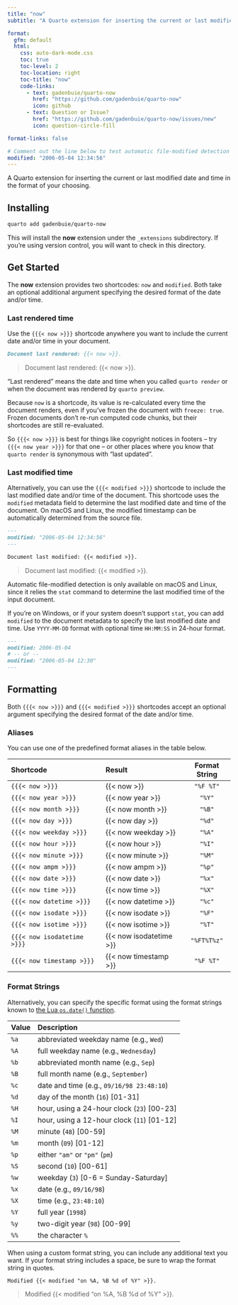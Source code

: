 ```yaml
---
title: "now"
subtitle: "A Quarto extension for inserting the current or last modified date and time"

format:
  gfm: default
  html:
    css: auto-dark-mode.css
    toc: true
    toc-level: 2
    toc-location: right
    toc-title: "now"
    code-links:
      - text: gadenbuie/quarto-now
        href: "https://github.com/gadenbuie/quarto-now"
        icon: github
      - text: Question or Issue?
        href: "https://github.com/gadenbuie/quarto-now/issues/new"
        icon: question-circle-fill

format-links: false

# Comment out the line below to test automatic file-modified detection
modified: "2006-05-04 12:34:56"
---
```


::: {.content-visible when-format="markdown"}
A Quarto extension for inserting the current or last modified date and time in the format of your choosing.
:::

## Installing

```bash
quarto add gadenbuie/quarto-now
```

This will install the **now** extension under the `_extensions` subdirectory.
If you're using version control, you will want to check in this directory.

## Get Started

The **now** extension provides two shortcodes: `now` and `modified`.
Both take an optional additional argument specifying the desired format of the date and/or time.

### Last rendered time

Use the `{{{< now >}}}` shortcode anywhere you want to include the current date and/or time in your document.

```.markdown
Document last rendered: {{< now >}}.
```

> Document last rendered: {{< now >}}.

::: {.callout-tip collapse="true" title="What does \"last rendered\" mean?"}
"Last rendered" means the date and time when you called `quarto render` or when the document was rendered by `quarto preview`.

Because `now` is a shortcode, its value is re-calculated every time the document renders, even if you've frozen the document with `freeze: true`.
Frozen documents don't re-run computed code chunks, but their shortcodes are still re-evaluated.

So `{{{< now >}}}` is best for things like copyright notices in footers -- try `{{{< now year >}}}` for that one -- or other places where you know that `quarto render` is synonymous with "last updated".
:::

### Last modified time

Alternatively, you can use the `{{{< modified >}}}` shortcode to include the last modified date and/or time of the document.
This shortcode uses the `modified` metadata field to determine the last modified date and time of the document.
On macOS and Linux, the modified timestamp can be automatically determined from the source file.

```.markdown
---
modified: "2006-05-04 12:34:56"
---

Document last modified: {{< modified >}}.
```

> Document last modified: {{< modified >}}.

::: {.callout-caution collapse="false" title="Automatic file-modified detection"}
Automatic file-modified detection is only available on macOS and Linux, since it relies the `stat` command to determine the last modified time of the input document.

If you're on Windows, or if your system doesn't support `stat`, you can add `modified` to the document metadata to specify the last modified date and time.
Use `YYYY-MM-DD` format with optional time `HH:MM:SS` in 24-hour format.

```markdown
---
modified: 2006-05-04
# -- or --
modified: "2006-05-04 12:30"
---
```
:::

## Formatting

Both `{{{< now >}}}` and `{{{< modified >}}}` shortcodes accept an optional argument specifying the desired format of the date and/or time.

### Aliases

You can use one of the predefined format aliases in the table below.

| Shortcode                   | Result                  | Format String |
|:----------------------------|:------------------------|:-------------:|
| `{{{< now >}}}`             | {{< now >}}             |   `"%F %T"`   |
| `{{{< now year >}}}`        | {{< now year >}}        |    `"%Y"`     |
| `{{{< now month >}}}`       | {{< now month >}}       |    `"%B"`     |
| `{{{< now day >}}}`         | {{< now day >}}         |    `"%d"`     |
| `{{{< now weekday >}}}`     | {{< now weekday >}}     |    `"%A"`     |
| `{{{< now hour >}}}`        | {{< now hour >}}        |    `"%I"`     |
| `{{{< now minute >}}}`      | {{< now minute >}}      |    `"%M"`     |
| `{{{< now ampm >}}}`        | {{< now ampm >}}        |    `"%p"`     |
| `{{{< now date >}}}`        | {{< now date >}}        |    `"%x"`     |
| `{{{< now time >}}}`        | {{< now time >}}        |    `"%X"`     |
| `{{{< now datetime >}}}`    | {{< now datetime >}}    |    `"%c"`     |
| `{{{< now isodate >}}}`     | {{< now isodate >}}     |    `"%F"`     |
| `{{{< now isotime >}}}`     | {{< now isotime >}}     |    `"%T"`     |
| `{{{< now isodatetime >}}}` | {{< now isodatetime >}} |  `"%FT%T%z"`  |
| `{{{< now timestamp >}}}`   | {{< now timestamp >}}   |   `"%F %T"`   |

### Format Strings

Alternatively, you can specify the specific format using the format strings known to [the Lua `os.date()` function](https://www.lua.org/pil/22.1.html).

| Value | Description                                  |
|:------|:---------------------------------------------|
| `%a`  | abbreviated weekday name (e.g., `Wed`)       |
| `%A`  | full weekday name (e.g., `Wednesday`)        |
| `%b`  | abbreviated month name (e.g., `Sep`)         |
| `%B`  | full month name (e.g., `September`)          |
| `%c`  | date and time (e.g., `09/16/98 23:48:10`)    |
| `%d`  | day of the month (`16`) \[01-31\]            |
| `%H`  | hour, using a 24-hour clock (`23`) \[00-23\] |
| `%I`  | hour, using a 12-hour clock (`11`) \[01-12\] |
| `%M`  | minute (`48`) \[00-59\]                      |
| `%m`  | month (`09`) \[01-12\]                       |
| `%p`  | either `"am"` or `"pm"` (`pm`)               |
| `%S`  | second (`10`) \[00-61\]                      |
| `%w`  | weekday (`3`) \[0-6 = Sunday-Saturday\]      |
| `%x`  | date (e.g., `09/16/98`)                      |
| `%X`  | time (e.g., `23:48:10`)                      |
| `%Y`  | full year (`1998`)                           |
| `%y`  | two-digit year (`98`) \[00-99\]              |
| `%%`  | the character `%`                            |

When using a custom format string, you can include any additional text you want.
If your format string includes a space, be sure to wrap the format string in quotes.

```.markdown
Modified {{< modified "on %A, %B %d of %Y" >}}.
```

> Modified {{< modified "on %A, %B %d of %Y" >}}.
